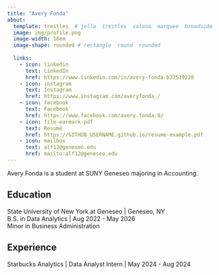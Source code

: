 ```yaml
---
title: "Avery Fonda" 
about:
  template: trestles  # jolla  trestles  solana  marquee  broadside
  image: img/profile.png
  image-width: 16em
  image-shape: rounded # rectangle  round  rounded
  
  links:
    - icon: linkedin
      text: LinkedIn
      href: https://www.linkedin.com/in/avery-fonda-b37519228
    - icon: instagram
      text: Instagram
      href: https://www.instagram.com/averyfonda_/
    - icon: facebook
      text: Facebook
      href: https://www.facebook.com/avery.fonda.9/
    - icon: file-earmark-pdf
      text: Resumé
      href: https://GITHUB_USERNAME.github.io/resume-example.pdf
    - icon: mailbox
      text: alf12@geneseo.edu
      href: mailto:alf12@geneseo.edu
---
```


Avery Fonda is a student at SUNY Geneseo majoring in Accounting.

## Education

State University of New York at Geneseo \| Geneseo, NY <br> B.S. in Data Analytics \| Aug 2022 - May 2026 <br> Minor in Business Administration

## Experience

Starbucks Analytics \| Data Analyst Intern \| May 2024 - Aug 2024
